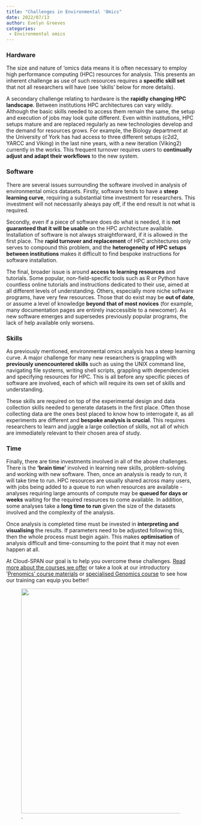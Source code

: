 ```yaml
---
title: "Challenges in Environmental 'Omics"
date: 2022/07/13
author: Evelyn Greeves
categories:
 - Environmental omics
---
```


### **Hardware**

The size and nature of ‘omics data means it is often necessary to employ high performance computing (HPC) resources for analysis. This presents an inherent challenge as use of such resources requires a **specific skill set** that not all researchers will have (see ‘skills’ below for more details).

A secondary challenge relating to hardware is the **rapidly changing HPC landscape**. Between institutions HPC architectures can vary wildly. Although the basic skills needed to access them remain the same, the setup and execution of jobs may look quite different. Even within institutions, HPC setups mature and are replaced regularly as new technologies develop and the demand for resources grows. For example, the Biology department at the University of York has had access to three different setups (c2d2, YARCC and Viking) in the last nine years, with a new iteration (Viking2) currently in the works. This frequent turnover requires users to **continually adjust and adapt their workflows** to the new system.

### **Software**

There are several issues surrounding the software involved in analysis of environmental omics datasets. Firstly, software tends to have a **steep learning curve**, requiring a substantial time investment for researchers. This investment will not necessarily always pay off, if the end result is not what is required. 

Secondly, even if a piece of software does do what is needed, it is **not guaranteed that it will be usable** on the HPC architecture available. Installation of software is not always straightforward, if it is allowed in the first place. The **rapid turnover and replacement** of HPC architectures only serves to compound this problem, and the **heterogeneity of HPC setups between institutions** makes it difficult to find bespoke instructions for software installation.

The final, broader issue is around **access to learning resources** and tutorials. Some popular, non-field-specific tools such as R or Python have countless online tutorials and instructions dedicated to their use, aimed at all different levels of understanding. Others, especially more niche software programs, have very few resources. Those that do exist may be **out of date**, or assume a level of knowledge **beyond that of most novices** (for example, many documentation pages are entirely inaccessible to a newcomer). As new software emerges and supersedes previously popular programs, the lack of help available only worsens.

### **Skills**

As previously mentioned, environmental omics analysis has a steep learning curve. A major challenge for many new researchers is grappling with **previously unencountered skills** such as using the UNIX command line, navigating file systems, writing shell scripts, grappling with dependencies and specifying resources for HPC. This is all before any specific pieces of software are involved, each of which will require its own set of skills and understanding.

These skills are required on top of the experimental design and data collection skills needed to generate datasets in the first place. Often those collecting data are the ones best placed to know how to interrogate it, as all experiments are different and **bespoke analysis is crucial**. This requires researchers to learn and juggle a large collection of skills, not all of which are immediately relevant to their chosen area of study.

### **Time**

Finally, there are time investments involved in all of the above challenges. There is the **‘brain time’** involved in learning new skills, problem-solving and working with new software. Then, once an analysis is ready to run, it will take time to run. HPC resources are usually shared across many users, with jobs being added to a queue to run when resources are available - analyses requiring large amounts of compute may be **queued for days or weeks** waiting for the required resources to come available. In addition, some analyses take a **long time to run** given the size of the datasets involved and the complexity of the analysis.

Once analysis is completed time must be invested in **interpreting and visualising** the results. If parameters need to be adjusted following this, then the whole process must begin again. This makes **optimisation** of analysis difficult and time-consuming to the point that it may not even happen at all.

At Cloud-SPAN our goal is to help you overcome these challenges. [Read more about the courses we offer](https://cloud-span.york.ac.uk/train-with-us) or take a look at our introductory '[Prenomics' course materials](https://cloud-span.github.io/prenomics00-intro/) or [specialised Genomics course](https://cloud-span.github.io/00genomics/) to see how our training can equip you better!

![.](challenges%204x4%20with%20bar.png){fig-alt="A graphics showing four icons labelled Hardware, Time, Skills and Software, with a note Challenges in Environmental Omics and the Cloud-SPAN logo." width="600"} 

